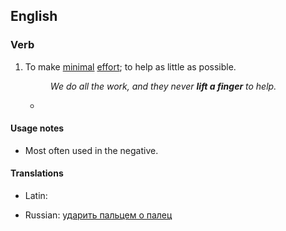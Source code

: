 ==English==

===Verb===
{{infl|en|verb|head=to [[lift]] a [[finger]]}}

# {{idiomatic}} To make [[minimal]] [[effort]]; to help as little as possible.
#:''We do all the work, and they never '''lift a finger''' to help.''
#* {{quote-book|title=Little men: novellas and stories‎|page=6|author=Gerald Shapiro|year=2004|passage=You've known about it all along, you haven't '''lifted a finger''', so don't come crying to me. I don't have time for it.}}

====Usage notes====
* Most often used in the negative.

====Translations====
{{trans-top|to make minimal effort}}
* Latin: {{t-|la|profero digitum|alt=prōferō digitum}}
{{trans-mid}}
* Russian: [[ударить пальцем о палец]]<!--to strike a finger with another finger "Он пальцем о палец не ударил, а денег требует"-->
{{trans-bottom}}